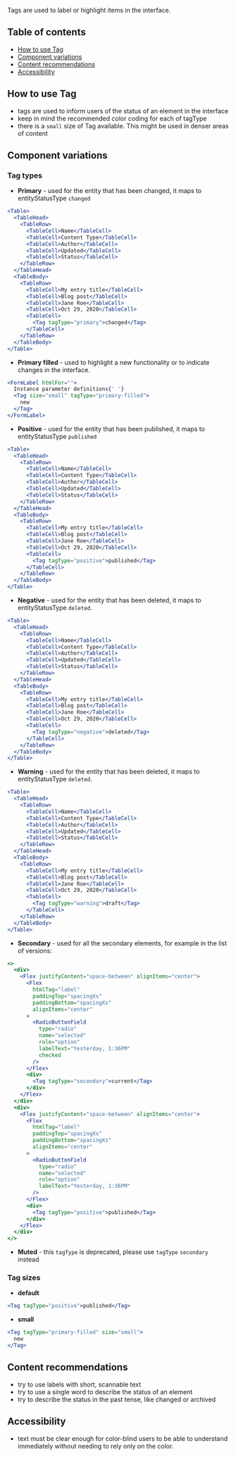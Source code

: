 Tags are used to label or highlight items in the interface.

## Table of contents

- [How to use Tag](#how-to-use-tag)
- [Component variations](#component-variations)
- [Content recommendations](#content-recommendations)
- [Accessibility](#accessibility)

## How to use Tag

- tags are used to inform users of the status of an element in the interface
- keep in mind the recommended color coding for each of tagType
- there is a `small` size of Tag available. This might be used in denser areas of content

## Component variations

### Tag types

- **Primary** - used for the entity that has been changed, it maps to entityStatusType `changed`

```jsx
<Table>
  <TableHead>
    <TableRow>
      <TableCell>Name</TableCell>
      <TableCell>Content Type</TableCell>
      <TableCell>Author</TableCell>
      <TableCell>Updated</TableCell>
      <TableCell>Status</TableCell>
    </TableRow>
  </TableHead>
  <TableBody>
    <TableRow>
      <TableCell>My entry title</TableCell>
      <TableCell>Blog post</TableCell>
      <TableCell>Jane Roe</TableCell>
      <TableCell>Oct 29, 2020</TableCell>
      <TableCell>
        <Tag tagType="primary">changed</Tag>
      </TableCell>
    </TableRow>
  </TableBody>
</Table>
```

- **Primary filled** - used to highlight a new functionality or to indicate changes in the interface.

```jsx
<FormLabel htmlFor="">
  Instance parameter definitions{' '}
  <Tag size="small" tagType="primary-filled">
    new
  </Tag>
</FormLabel>
```

- **Positive** - used for the entity that has been published, it maps to entityStatusType `published`

```jsx
<Table>
  <TableHead>
    <TableRow>
      <TableCell>Name</TableCell>
      <TableCell>Content Type</TableCell>
      <TableCell>Author</TableCell>
      <TableCell>Updated</TableCell>
      <TableCell>Status</TableCell>
    </TableRow>
  </TableHead>
  <TableBody>
    <TableRow>
      <TableCell>My entry title</TableCell>
      <TableCell>Blog post</TableCell>
      <TableCell>Jane Roe</TableCell>
      <TableCell>Oct 29, 2020</TableCell>
      <TableCell>
        <Tag tagType="positive">published</Tag>
      </TableCell>
    </TableRow>
  </TableBody>
</Table>
```

- **Negative** - used for the entity that has been deleted, it maps to entityStatusType `deleted`.

```jsx
<Table>
  <TableHead>
    <TableRow>
      <TableCell>Name</TableCell>
      <TableCell>Content Type</TableCell>
      <TableCell>Author</TableCell>
      <TableCell>Updated</TableCell>
      <TableCell>Status</TableCell>
    </TableRow>
  </TableHead>
  <TableBody>
    <TableRow>
      <TableCell>My entry title</TableCell>
      <TableCell>Blog post</TableCell>
      <TableCell>Jane Roe</TableCell>
      <TableCell>Oct 29, 2020</TableCell>
      <TableCell>
        <Tag tagType="negative">deleted</Tag>
      </TableCell>
    </TableRow>
  </TableBody>
</Table>
```

- **Warning** - used for the entity that has been deleted, it maps to entityStatusType `deleted`.

```jsx
<Table>
  <TableHead>
    <TableRow>
      <TableCell>Name</TableCell>
      <TableCell>Content Type</TableCell>
      <TableCell>Author</TableCell>
      <TableCell>Updated</TableCell>
      <TableCell>Status</TableCell>
    </TableRow>
  </TableHead>
  <TableBody>
    <TableRow>
      <TableCell>My entry title</TableCell>
      <TableCell>Blog post</TableCell>
      <TableCell>Jane Roe</TableCell>
      <TableCell>Oct 29, 2020</TableCell>
      <TableCell>
        <Tag tagType="warning">draft</Tag>
      </TableCell>
    </TableRow>
  </TableBody>
</Table>
```

- **Secondary** - used for all the secondary elements, for example in the list of versions:

```jsx
<>
  <div>
    <Flex justifyContent="space-between" alignItems="center">
      <Flex
        htmlTag="label"
        paddingTop="spacingXs"
        paddingBottom="spacingXs"
        alignItems="center"
      >
        <RadioButtonField
          type="radio"
          name="selected"
          role="option"
          labelText="Yesterday, 1:36PM"
          checked
        />
      </Flex>
      <div>
        <Tag tagType="secondary">current</Tag>
      </div>
    </Flex>
  </div>
  <div>
    <Flex justifyContent="space-between" alignItems="center">
      <Flex
        htmlTag="label"
        paddingTop="spacingXs"
        paddingBottom="spacingXs"
        alignItems="center"
      >
        <RadioButtonField
          type="radio"
          name="selected"
          role="option"
          labelText="Yesterday, 1:36PM"
        />
      </Flex>
      <div>
        <Tag tagType="positive">published</Tag>
      </div>
    </Flex>
  </div>
</>
```

- **Muted** - this `tagType` is deprecated, please use `tagType` `secondary` instead

### Tag sizes

- **default**

```jsx
<Tag tagType="positive">published</Tag>
```

- **small**

```jsx
<Tag tagType="primary-filled" size="small">
  new
</Tag>
```

## Content recommendations

- try to use labels with short, scannable text
- try to use a single word to describe the status of an element
- try to describe the status in the past tense, like changed or archived

## Accessibility

- text must be clear enough for color-blind users to be able to understand immediately without needing to rely only on the color.

